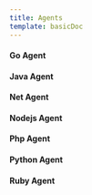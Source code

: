 ```yaml
---
title: Agents
template: basicDoc
---
```


#### Go Agent

#### Java Agent

#### Net Agent

#### Nodejs Agent

#### Php Agent

#### Python Agent

#### Ruby Agent
